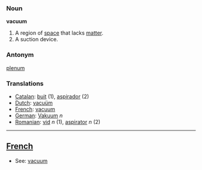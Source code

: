 === Noun ===

'''vacuum'''

#A region of [[space]] that lacks [[matter]].
#A suction device.

===Antonym===
[[plenum]]

=== Translations ===
*[[Catalan]]: [[buit]] (1), [[aspirador]] (2)
*[[Dutch]]: [[vacuüm]]
*[[French]]: [[vacuum#French|vacuum]]
*[[German]]: [[Vakuum]] ''n''
*[[Romanian]]: [[vid]] ''n'' (1), [[aspirator]] ''n'' (2)
----
==[[French]]==

*See: [[vacuum]]